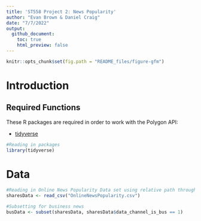 ```yaml
---
title: 'ST558 Project 2: News Popularity'
author: "Evan Brown & Daniel Craig"
date: "7/7/2022"
output: 
  github_document:
    toc: true
    html_preview: false
---
```


```r
knitr::opts_chunk$set(fig.path = "README_files/figure-gfm")
```

# **Introduction**


## **Required Functions**

These R packages are required in order to work with the Polygon API:

- [tidyverse](https://www.tidyverse.org/packages/)  

```r
#Reading in packages
library(tidyverse)
```

# **Data**

```r
#Reading in Online News Popularity Data set using relative path through directory
sharesData <- read_csv("OnlineNewsPopularity.csv")

#Subsetting for business news
busData <- subset(sharesData, sharesData$data_channel_is_bus == 1)


```
